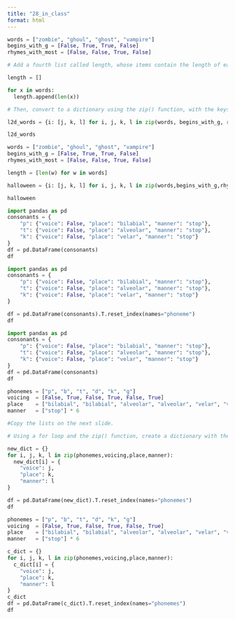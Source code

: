 ```yaml
---
title: "28_in_class"
format: html
---
```



```python
words = ["zombie", "ghoul", "ghost", "vampire"]
begins_with_g = [False, True, True, False]
rhymes_with_most = [False, False, True, False]

# Add a fourth list called length, whose items contain the length of each word in words.

length = []

for x in words:
  length.append(len(x))

# Then, convert to a dictionary using the zip() function, with the keys = words.

l2d_words = {i: [j, k, l] for i, j, k, l in zip(words, begins_with_g, rhymes_with_most, length)}

l2d_words
```






















```python
words = ["zombie", "ghoul", "ghost", "vampire"]
begins_with_g = [False, True, True, False]
rhymes_with_most = [False, False, True, False]

length = [len(w) for w in words]

halloween = {i: [j, k, l] for i, j, k, l in zip(words,begins_with_g,rhymes_with_most,length)}

halloween
```




```python
import pandas as pd
consonants = {
    "p": {"voice": False, "place": "bilabial", "manner": "stop"},
    "t": {"voice": False, "place": "alveolar", "manner": "stop"},
    "k": {"voice": False, "place": "velar", "manner": "stop"}
}
df = pd.DataFrame(consonants)
df
```



```python
import pandas as pd
consonants = {
    "p": {"voice": False, "place": "bilabial", "manner": "stop"},
    "t": {"voice": False, "place": "alveolar", "manner": "stop"},
    "k": {"voice": False, "place": "velar", "manner": "stop"}
}

df = pd.DataFrame(consonants).T.reset_index(names="phoneme")
df
```







```python
import pandas as pd
consonants = {
    "p": {"voice": False, "place": "bilabial", "manner": "stop"},
    "t": {"voice": False, "place": "alveolar", "manner": "stop"},
    "k": {"voice": False, "place": "velar", "manner": "stop"}
}
df = pd.DataFrame(consonants)
df
```











```python
phonemes = ["p", "b", "t", "d", "k", "g"]
voicing  = [False, True, False, True, False, True]
place    = ["bilabial", "bilabial", "alveolar", "alveolar", "velar", "velar"]
manner   = ["stop"] * 6

#Copy the lists on the next slide. 

# Using a for loop and the zip() function, create a dictionary with the phonemes as keys.

new_dict = {}
for i, j, k, l in zip(phonemes,voicing,place,manner):
  new_dict[i] = {
    "voice": j,
    "place": k,
    "manner": l
}

df = pd.DataFrame(new_dict).T.reset_index(names="phonemes")
df


```














```python
phonemes = ["p", "b", "t", "d", "k", "g"]
voicing  = [False, True, False, True, False, True]
place    = ["bilabial", "bilabial", "alveolar", "alveolar", "velar", "velar"]
manner   = ["stop"] * 6

c_dict = {}
for i, j, k, l in zip(phonemes,voicing,place,manner):
  c_dict[i] = {
    "voice": j,
    "place": k,
    "manner": l
}
c_dict
df = pd.DataFrame(c_dict).T.reset_index(names="phonemes")
df
```























